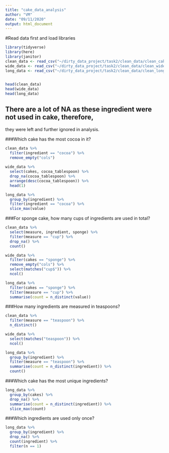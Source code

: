 ```yaml
---
title: "cake_data_analysis"
author: "VM"
date: "09/11/2020"
output: html_document
---
```

#Read data first and load libraries

```r
library(tidyverse)
library(here)
library(janitor)
clean_data <- read_csv("~/dirty_data_project/task2/clean_data/clean_cake_data.csv")
wide_data <- read_csv("~/dirty_data_project/task2/clean_data/clean_wide_cake_data.csv")
long_data <- read_csv("~/dirty_data_project/task2/clean_data/clean_long_cake_data.csv")
                      
```

```r
head(clean_data)
head(wide_data)
head(long_data)
```
## There are a lot of NA as these ingredient were not used in cake, therefore, 
they were left and further ignored in analysis.

###Which cake has the most cocoa in it?

```r
clean_data %>% 
  filter(ingredient == "cocoa") %>% 
  remove_empty("cols") 
  
wide_data %>% 
  select(cakes, cocoa_tablespoon) %>% 
  drop_na(cocoa_tablespoon) %>% 
  arrange(desc(cocoa_tablespoon)) %>% 
  head(1)

long_data %>% 
  group_by(ingredient) %>% 
  filter(ingredient == "cocoa") %>% 
  slice_max(value)
```
###For sponge cake, how many cups of ingredients are used in total?
```r
clean_data %>% 
  select(measure, ingredient, sponge) %>% 
  filter(measure == "cup") %>% 
  drop_na() %>% 
  count()

wide_data %>% 
  filter(cakes == "sponge") %>% 
  remove_empty("cols") %>% 
  select(matches("cup$")) %>% 
  ncol()

long_data %>% 
  filter(cakes == "sponge") %>% 
  filter(measure == "cup") %>% 
  summarise(count = n_distinct(value))
```
###How many ingredients are measured in teaspoons?
```r
clean_data %>% 
  filter(measure == "teaspoon") %>% 
  n_distinct()

wide_data %>% 
  select(matches("teaspoon")) %>% 
  ncol()

long_data %>% 
  group_by(ingredient) %>% 
  filter(measure == "teaspoon") %>% 
  summarise(count = n_distinct(ingredient)) %>% 
  count()
```
###Which cake has the most unique ingredients?
```r
long_data %>% 
  group_by(cakes) %>% 
  drop_na() %>% 
  summarise(count = n_distinct(ingredient)) %>% 
  slice_max(count)
```

###Which ingredients are used only once?

```r
long_data %>% 
  group_by(ingredient) %>% 
  drop_na() %>% 
  count(ingredient) %>% 
  filter(n == 1)
```







